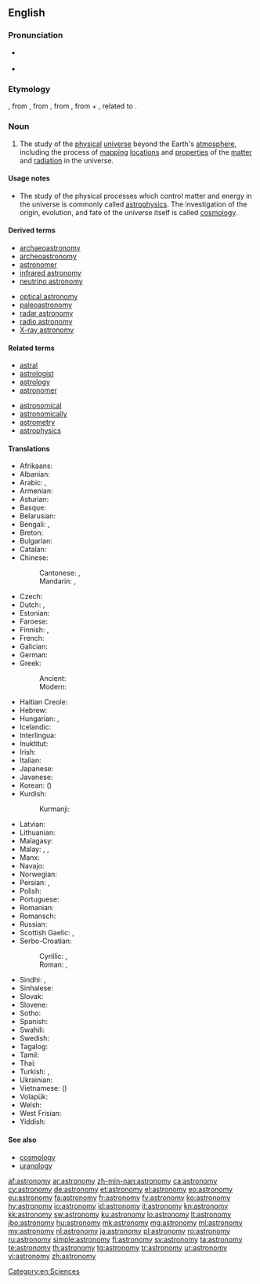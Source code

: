 ==English==

{{wikipedia}}

===Pronunciation===
* {{a|GenAm}} {{IPA|/əˈstɹɑnəˌmi/}}
* {{audio|en-us-astronomy.ogg|Audio (US)}}

===Etymology===
{{etyl|fro}} {{term|astronomie|lang=fro}}, from {{etyl|la}} {{term|astronomia|lang=la}}, from {{etyl|grc}} {{term|ἀστρονομία|tr=astronomia|lang=grc|sc=polytonic}}, from {{term|ἄστρον||star|tr=astron|lang=grc|sc=polytonic}}, from {{etyl|ine-pro|en}} {{recons|h₂stḗr||star|lang=ine-pro}} + {{term|νόμος||arranging, regulating|tr=nomos|lang=grc|sc=polytonic}}, related to {{term|νέμω||I deal out|tr=nemō|lang=grc|sc=polytonic}}.

===Noun===
{{en-noun|astronomies}}

# The study of the [[physical]] [[universe]] beyond the Earth's [[atmosphere]], including the process of [[mapping]] [[locations]] and [[properties]] of the [[matter]] and [[radiation]] in the universe.

====Usage notes====
* The study of the physical processes which control matter and energy in the universe is commonly called [[astrophysics]]. The investigation of the origin, evolution, and fate of the universe itself is called [[cosmology]].

====Derived terms====
{{der-top|}}
* [[archaeoastronomy]]
* [[archeoastronomy]]
* [[astronomer]]
* [[infrared astronomy]]
* [[neutrino astronomy]]
{{der-mid}}
* [[optical astronomy]]
* [[paleoastronomy]]
* [[radar astronomy]]
* [[radio astronomy]]
* [[X-ray astronomy]]
{{der-bottom}}

====Related terms====
{{rel-top|}}
* [[astral]]
* [[astrologist]]
* [[astrology]]
* [[astronomer]]
{{rel-mid}}
* [[astronomical]]
* [[astronomically]]
* [[astrometry]]
* [[astrophysics]]
{{rel-bottom}}

====Translations====

{{trans-top|study of the physical universe beyond the Earth's atmosphere}}
* Afrikaans: {{t-|af|Sterrekunde}}
* Albanian: {{t+|sq|astronomi}}
* Arabic: {{t-|ar|فلك}}, {{t-|ar|علم الفلك|m|tr='ilm al-falak}}
* Armenian: {{t-|hy|աստղագիտություն|tr=astġagitut'yun}}
* Asturian: {{t-|ast|astronomía|f}}
* Basque: {{t+|eu|astronomia}}
* Belarusian: {{t-|be|астраномія|sc=Cyrl}}
* Bengali: {{t-|bn|জ্যোতির্বিজ্ঞান|sc=Beng}}, {{t+|bn|জ্যোতির্বিদ্যা}}
* Breton: {{t-|br|steredoniezh|f}}
* Bulgarian: {{t-|bg|астрономия|f}}
* Catalan: {{t+|ca|astronomia|f}}
* Chinese:
*: Cantonese: {{tø|yue|天文學|sc=Hani}}, {{tø|yue|天文学|tr=tin1 man4 hok6|sc=Hani}}
*: Mandarin: {{t|cmn|天文學|sc=Hani}}, {{t|cmn|天文学|tr=tiānwénxué|sc=Hani}}
* Czech: {{t+|cs|astronomie|f}}
* Dutch: {{t+|nl|astronomie|f}}, {{t+|nl|sterrenkunde|f}}
* Estonian: {{t+|et|astronoomia}}
* Faroese: {{t-|fo|stjørnufrøði|f}}
* Finnish: {{t+|fi|tähtitiede}}, {{t+|fi|astronomia}}
* French: {{t+|fr|astronomie|f}}
* Galician: {{t+|gl|astronomía|f}}
* German: {{t+|de|Astronomie|f}}
* Greek:
*: Ancient: {{tø|grc|ἀστρονομία|f}}
*: Modern: {{t+|el|αστρονομία|f|tr=astronomía}}
* Haitian Creole: {{tø|ht|astwonomi}}
* Hebrew: {{t+|he|אסטרונומיה|f}}
* Hungarian: {{t+|hu|csillagászat}}, {{t+|hu|asztronómia}}
* Icelandic: {{t+|is|stjörnufræði|f}}
* Interlingua: {{t+|ia|astronomia}}
* Inuktitut: {{t|iu|ᓯᓚᓯᐅᕐᓂᖅ|tr=sulasuurniq |sc=Cans}}
* Irish: {{t+|ga|réalteolaíocht|f}}
* Italian: {{t+|it|astronomia|f}}
* Japanese: {{t+|ja|天文学|tr=てんもんがく, tenmongaku}}
* Javanese: {{t-|jv|Astronomi}}
* Korean: {{t+|ko|천문학|tr=cheonmunhak}} ({{t+|ko|天文學}})
* Kurdish:
*: Kurmanji: {{t|kmr|stêrnasî|f}}
{{trans-mid}}
* Latvian: {{t+|lv|astronomija}}
* Lithuanian: {{t+|lt|astronomija|f}}
* Malagasy: {{t+|mg|astrônômia}}
* Malay: {{t-|ms|astronomi}}, {{t-|ms|ilmu falak}}, {{t-|ms|kaji bintang}}
* Manx: {{t-|gv|rollageydys}}
* Navajo: {{tø|nv|sǫʼ naalkaah}}
* Norwegian: {{t+|no|astronomi|m}}
* Persian: {{t+|fa|نجوم}}, {{t+|fa|ستاره‌شناسی}}
* Polish: {{t+|pl|astronomia|f}}
* Portuguese: {{t+|pt|astronomia|f}}
* Romanian: {{t+|ro|astronomie|f}}
* Romansch: {{t-|rm|astronomia|f}}
* Russian: {{t+|ru|астрономия|f|tr=astronómija}}
* Scottish Gaelic: {{t-|gd|speuradaireachd|f}}, {{t-|gd|reul-eòlas|m}}
* Serbo-Croatian:
*: Cyrillic: {{t-|sh|астрономија|f}}, {{t-|sh|звјездознанство|n}}
*: Roman: {{t+|sh|astronomija|f}}, {{t-|sh|zvjezdoznanstvo|n}}
* Sindhi: {{t-|sd|نَجمِيات|sc=sd-Arab}}, {{t-|sd|نَجمِيات|tr=najmiyaat|sc=sd-Arab}}
* Sinhalese: {{t-|si|තාරකා විද්‍යාව|sc=Sinh}}
* Slovak: {{t-|sk|astronómia}}
* Slovene: {{t+|sl|astronomija|f}}
* Sotho: {{t-|st|bolepi}}
* Spanish: {{t+|es|astronomía|f}}
* Swahili: {{t+|sw|falaki}}
* Swedish: {{t+|sv|astronomi|c}}
* Tagalog: {{t-|tl|astronomiya}}
* Tamil: {{t+|ta|வானியல்|tr=vAniyal|sc=Taml}}
* Thai: {{t-|th|ดาราศาสตร์}}
* Turkish: {{t+|tr|gökbilim}}, {{t+|tr|astronomi}}
* Ukrainian: {{t-|uk|Астрономія}}
* Vietnamese: {{t+|vi|thiên văn học}} ({{t-|vi|天文學}})
* Volapük: {{t+|vo|stelav}}
* Welsh: {{t+|cy|seryddiaeth|f}}
* West Frisian: {{t+|fy|stjerrekunde|n}}
* Yiddish: {{t-|yi|אַסטראָנמיע|f|tr=astronomie|sc=Hebr}}
{{trans-bottom}}

====See also====
* [[cosmology]]
* [[uranology]]

[[Category:en:Sciences]]

[[af:astronomy]]
[[ar:astronomy]]
[[zh-min-nan:astronomy]]
[[ca:astronomy]]
[[cy:astronomy]]
[[de:astronomy]]
[[et:astronomy]]
[[el:astronomy]]
[[eo:astronomy]]
[[eu:astronomy]]
[[fa:astronomy]]
[[fr:astronomy]]
[[fy:astronomy]]
[[ko:astronomy]]
[[hy:astronomy]]
[[io:astronomy]]
[[id:astronomy]]
[[it:astronomy]]
[[kn:astronomy]]
[[kk:astronomy]]
[[sw:astronomy]]
[[ku:astronomy]]
[[lo:astronomy]]
[[lt:astronomy]]
[[jbo:astronomy]]
[[hu:astronomy]]
[[mk:astronomy]]
[[mg:astronomy]]
[[ml:astronomy]]
[[my:astronomy]]
[[nl:astronomy]]
[[ja:astronomy]]
[[pl:astronomy]]
[[ro:astronomy]]
[[ru:astronomy]]
[[simple:astronomy]]
[[fi:astronomy]]
[[sv:astronomy]]
[[ta:astronomy]]
[[te:astronomy]]
[[th:astronomy]]
[[tg:astronomy]]
[[tr:astronomy]]
[[ur:astronomy]]
[[vi:astronomy]]
[[zh:astronomy]]